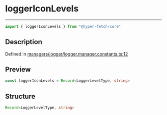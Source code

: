 

# loggerIconLevels

<div class="api-docs__separator" data-reactroot="">

---

</div><div class="api-docs__import" data-reactroot="">

```ts
import { loggerIconLevels } from "@hyper-fetch/core"
```

</div><div class="api-docs__section">

## Description

</div><div class="api-docs__description"><span class="api-docs__do-not-parse">



</span></div><p class="api-docs__definition">

Defined in [managers/logger/logger.manager.constants.ts:12](https://github.com/BetterTyped/hyper-fetch/blob/c44d728f/packages/core/src/managers/logger/logger.manager.constants.ts#L12)

</p><div class="api-docs__section">

## Preview

</div><div class="api-docs__preview var">

```ts
const loggerIconLevels = Record<LoggerLevelType, string>
```

</div><div class="api-docs__section">

## Structure

</div><div class="api-docs__returns">

```ts
Record<LoggerLevelType, string>
```

</div>
